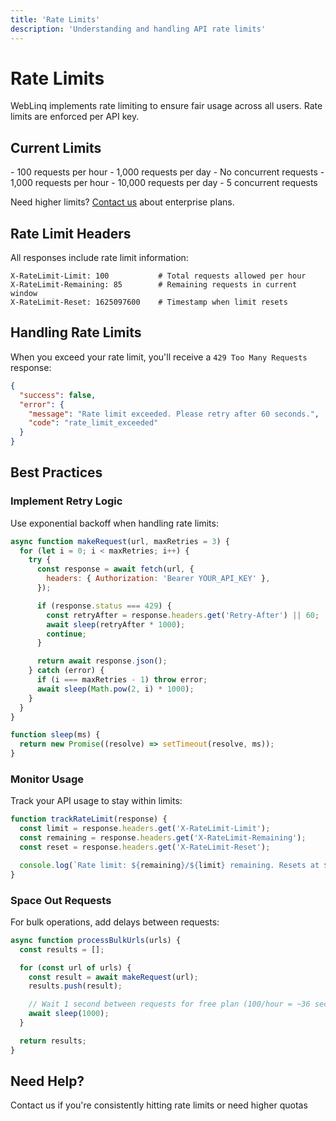 ```yaml
---
title: 'Rate Limits'
description: 'Understanding and handling API rate limits'
---
```


# Rate Limits

WebLinq implements rate limiting to ensure fair usage across all users. Rate limits are enforced per API key.

## Current Limits

<CardGroup cols={2}>
  <Card title="Free Plan" icon="gauge-simple">
    - 100 requests per hour
    - 1,000 requests per day
    - No concurrent requests
  </Card>

  <Card title="Pro Plan" icon="gauge-high">
    - 1,000 requests per hour
    - 10,000 requests per day
    - 5 concurrent requests
  </Card>
</CardGroup>

<Note>Need higher limits? [Contact us](mailto:support@weblinq.dev) about enterprise plans.</Note>

## Rate Limit Headers

All responses include rate limit information:

```http
X-RateLimit-Limit: 100           # Total requests allowed per hour
X-RateLimit-Remaining: 85        # Remaining requests in current window
X-RateLimit-Reset: 1625097600    # Timestamp when limit resets
```

## Handling Rate Limits

When you exceed your rate limit, you'll receive a `429 Too Many Requests` response:

```json
{
  "success": false,
  "error": {
    "message": "Rate limit exceeded. Please retry after 60 seconds.",
    "code": "rate_limit_exceeded"
  }
}
```

## Best Practices

### Implement Retry Logic

Use exponential backoff when handling rate limits:

```javascript
async function makeRequest(url, maxRetries = 3) {
  for (let i = 0; i < maxRetries; i++) {
    try {
      const response = await fetch(url, {
        headers: { Authorization: 'Bearer YOUR_API_KEY' },
      });

      if (response.status === 429) {
        const retryAfter = response.headers.get('Retry-After') || 60;
        await sleep(retryAfter * 1000);
        continue;
      }

      return await response.json();
    } catch (error) {
      if (i === maxRetries - 1) throw error;
      await sleep(Math.pow(2, i) * 1000);
    }
  }
}

function sleep(ms) {
  return new Promise((resolve) => setTimeout(resolve, ms));
}
```

### Monitor Usage

Track your API usage to stay within limits:

```javascript
function trackRateLimit(response) {
  const limit = response.headers.get('X-RateLimit-Limit');
  const remaining = response.headers.get('X-RateLimit-Remaining');
  const reset = response.headers.get('X-RateLimit-Reset');

  console.log(`Rate limit: ${remaining}/${limit} remaining. Resets at ${new Date(reset * 1000)}`);
}
```

### Space Out Requests

For bulk operations, add delays between requests:

```javascript
async function processBulkUrls(urls) {
  const results = [];

  for (const url of urls) {
    const result = await makeRequest(url);
    results.push(result);

    // Wait 1 second between requests for free plan (100/hour = ~36 seconds per request safe rate)
    await sleep(1000);
  }

  return results;
}
```

## Need Help?

<Card title="Get Support" icon="envelope" href="mailto:support@weblinq.dev">
  Contact us if you're consistently hitting rate limits or need higher quotas
</Card>
